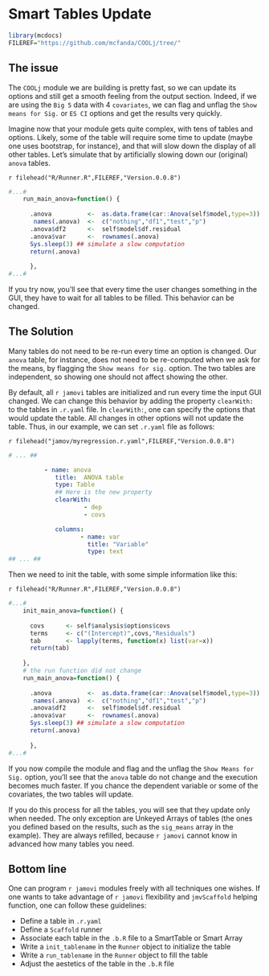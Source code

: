 # Smart Tables Update

```r

library(mcdocs)
FILEREF="https://github.com/mcfanda/COOLj/tree/"

```

## The issue

The `COOLj` module we are building is pretty fast, so we can update its options and still get a smooth feeling from the output section. Indeed, if we are using the `Big 5` data with 4 `covariates`, we can flag and unflag the `Show means for Sig.` or `ES CI` options and get the results very quickly. 

Imagine now that your module gets quite complex, with tens of tables and options. Likely, some of the table will require some time to update (maybe one uses bootstrap, for instance), and that will slow down the display of all other tables. Let's simulate that by artificially slowing down our (original) `anova` tables.

`r filehead("R/Runner.R",FILEREF,"Version.0.0.8")`
```r
#...#
    run_main_anova=function() {
      
      .anova          <-  as.data.frame(car::Anova(self$model,type=3))
       names(.anova)  <-  c("nothing","df1","test","p")
      .anova$df2      <-  self$model$df.residual
      .anova$var      <-  rownames(.anova)
      Sys.sleep(3) ## simulate a slow computation
      return(.anova)
       
      },
#...#
```

If you try now, you'll see that every time the user changes something in the GUI, they have to wait for all tables to be filled. This behavior can be changed.

## The Solution

Many tables do not need to be re-run every time an option is changed. Our `anova` table, for instance, does not need to be re-computed when we ask for the means, by flagging the `Show means for sig.` option. The two tables are independent, so showing one should not affect showing the other.

By default, all `r jamovi` tables are initialized and run every time the input GUI changed. We can change this behavior by adding the property `clearWith:` to the tables in `.r.yaml` file. In `clearWith:`, one can specify the options that would update the table. All changes in other options will not update the table. Thus, in our example, we can set `.r.yaml` file as follows:

`r filehead("jamov/myregression.r.yaml",FILEREF,"Version.0.0.8")`
```yaml
# ... ##

          - name: anova
             title:  ANOVA table
             type: Table
             ## Here is the new property
             clearWith:
                     - dep
                     - covs

             columns:
                    - name: var
                      title: "Variable"
                      type: text
## ... ##       


```

Then we need to init the table, with some simple information like this:

`r filehead("R/Runner.R",FILEREF,"Version.0.0.8")`
```r
#...#
    init_main_anova=function() {
      
      covs      <- self$analysis$options$covs
      terms     <- c("(Intercept)",covs,"Residuals")
      tab       <- lapply(terms, function(x) list(var=x))
      return(tab)
      
    },
    # the run function did not change
    run_main_anova=function() {
      
      .anova          <-  as.data.frame(car::Anova(self$model,type=3))
       names(.anova)  <-  c("nothing","df1","test","p")
      .anova$df2      <-  self$model$df.residual
      .anova$var      <-  rownames(.anova)
      Sys.sleep(3) ## simulate a slow computation
      return(.anova)
       
      },
#...#
```


If you now compile the module and flag and the unflag the `Show Means for Sig.` option, you'll see that the `anova` table do not change and the execution becomes much faster. If you chance the dependent variable or some of the covariates, the two tables will update.

If you do this process for all the tables, you will see that they update only when needed. The only exception are Unkeyed Arrays of tables (the ones you defined based on the results, such as the `sig_means` array in the example). They are always refilled, because `r jamovi` cannot know in advanced how many tables you need.

## Bottom line

One can program `r jamovi` modules freely with all techniques one wishes. If one wants to take advantage of `r jamovi` flexibility and `jmvScaffold` helping function, one can follow these guidelines:

* Define a table in `.r.yaml`
* Define a `Scaffold` runner
* Associate each table in the `.b.R` file to a SmartTable or Smart Array
* Write a `init_tablename` in the `Runner` object to initialize the table
* Write a `run_tablename` in the `Runner` object to fill the table
* Adjust the aestetics of the table in the `.b.R` file



